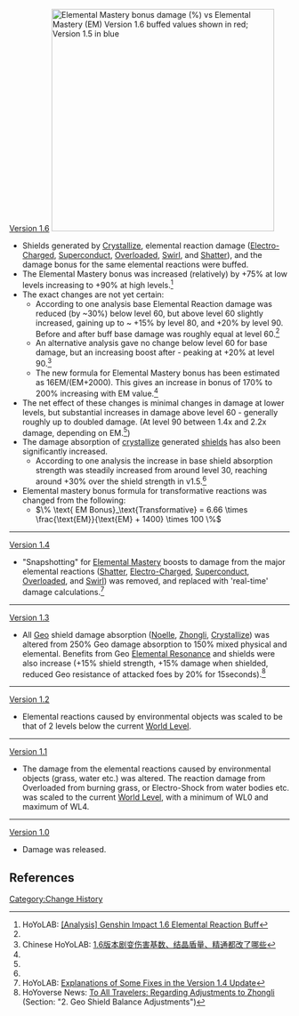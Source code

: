 [[Version 1.6]]
[[File:elemental mastery bonus damage graph.png|thumb|right|400px|Elemental Mastery bonus damage (%) vs Elemental Mastery (EM)<br />'''[[Version 1.6]] buffed values shown in <font color=red>red</font>; [[Version 1.5]] in <font color=blue>blue</font>''' ]]
*Shields generated by [[Crystallize]], elemental reaction damage ([[Electro-Charged]], [[Superconduct]], [[Overloaded]], [[Swirl]], and [[Shatter]]), and the damage bonus for the same elemental reactions were buffed.
*The Elemental Mastery bonus was increased (relatively) by +75% at low levels increasing to +90% at high levels.<ref name=b16>HoYoLAB: [https://www.hoyolab.com/article/425806 <nowiki>[Analysis]</nowiki> Genshin Impact 1.6 Elemental Reaction Buff]</ref>
*The exact changes are not yet certain:
**According to one analysis base Elemental Reaction damage was reduced (by ~30%) below level 60, but above level 60 slightly increased, gaining up to ~ +15% by level 80, and +20% by level 90. Before and after buff base damage was roughly equal at level 60.<ref name=b16/>
**An alternative analysis gave no change below level 60 for base damage, but an increasing boost after - peaking at +20% at level 90.<ref name=cn16a>Chinese HoYoLAB: [https://bbs.mihoyo.com/ys/article/6685663 1.6版本剧变伤害基数、结晶盾量、精通都改了哪些]</ref>
**The new formula for Elemental Mastery bonus has been estimated as 16EM/(EM+2000). This gives an increase in bonus of 170% to 200% increasing with EM value.<ref name=cn16a/>
*The net effect of these changes is  minimal changes in damage at lower levels, but substantial increases in damage above level 60 - generally roughly up to doubled damage. (At level 90 between 1.4x and 2.2x damage, depending on EM.<ref name=cn16a/>)
*The damage absorption of [[crystallize]] generated [[shields]] has also been significantly increased.
**According to one analysis the increase in base shield absorption strength was steadily increased from around level 30, reaching around +30% over the shield strength in v1.5.<ref name=cn16a/>
*Elemental mastery bonus formula for transformative reactions was changed from the following:
**<math>\% \text{ EM Bonus}_\text{Transformative} = 6.66 \times \frac{\text{EM}}{\text{EM} + 1400} \times 100 \%</math>
----
[[Version 1.4]]
*"Snapshotting" for [[Elemental Mastery]] boosts to damage from the major elemental reactions ([[Shatter]], [[Electro-Charged]], [[Superconduct]], [[Overloaded]], and [[Swirl]]) was removed, and replaced with 'real-time' damage calculations.<ref>HoYoLAB: [https://www.hoyolab.com/article/256800 Explanations of Some Fixes in the Version 1.4 Update]</ref>
----
[[Version 1.3]]
*All [[Geo]] shield damage absorption ([[Noelle]], [[Zhongli]], [[Crystallize]]) was altered from 250% Geo damage absorption to 150% mixed physical and elemental. Benefits from Geo [[Elemental Resonance]] and shields were also increase (+15% shield strength, +15% damage when shielded, reduced Geo resistance of attacked foes by 20% for 15seconds).<ref>HoYoverse News: [https://genshin.hoyoverse.com/en/news/detail/7524 To All Travelers: Regarding Adjustments to Zhongli] (Section: "2. Geo Shield Balance Adjustments")</ref>
----
[[Version 1.2]]
*Elemental reactions caused by environmental objects was scaled to be that of 2 levels below the current [[World Level]].
----
[[Version 1.1]]
*The damage from the elemental reactions caused by environmental objects (grass, water etc.) was altered. The reaction damage from Overloaded from burning grass, or Electro-Shock from water bodies etc. was scaled to the current [[World Level]], with a minimum of WL0 and maximum of WL4.
----
[[Version 1.0]]
*Damage was released.
<noinclude>
==References==
{{Reflist}}
[[Category:Change History]]
</noinclude>